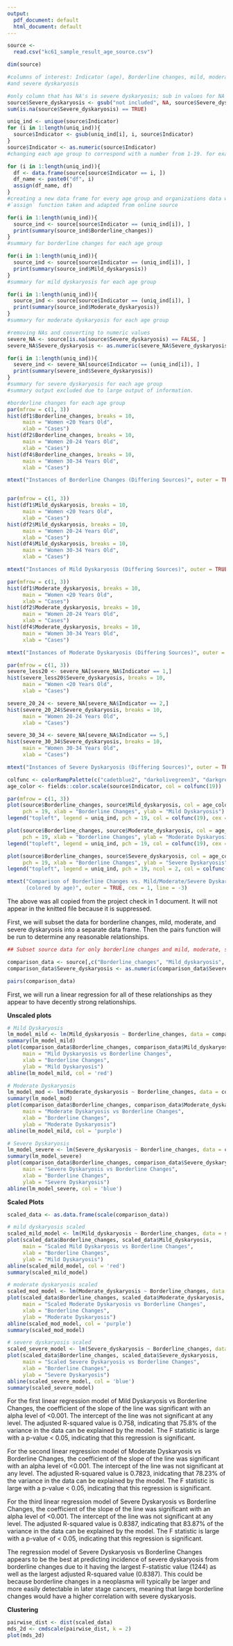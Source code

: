 ```yaml
---
output:
  pdf_document: default
  html_document: default
---
```

```r
source <- 
  read.csv("kc61_sample_result_age_source.csv")

dim(source)

#columns of interest: Indicator (age), Borderline changes, mild, moderate,
#and severe dyskaryosis

#only column that has NA's is severe dyskaryosis; sub in values for NA to clean
source$Severe_dyskaryosis <- gsub("not included", NA, source$Severe_dyskaryosis)
sum(is.na(source$Severe_dyskaryosis) == TRUE)

uniq_ind <- unique(source$Indicator)
for (i in 1:length(uniq_ind)){
  source$Indicator <- gsub(uniq_ind[i], i, source$Indicator)
} 
source$Indicator <- as.numeric(source$Indicator)
#changing each age group to correspond with a number from 1-19. for example, <20 is 1

for (i in 1:length(uniq_ind)){
  df <- data.frame(source[source$Indicator == i, ])
  df_name <- paste0("df", i)
  assign(df_name, df)
}
#creating a new data frame for every age group and organizations data was taken from
#`assign` function taken and adapted from online source

for(i in 1:length(uniq_ind)){
  source_ind <- source[source$Indicator == (uniq_ind[i]), ]
  print(summary(source_ind$Borderline_changes))
}
#summary for borderline changes for each age group

for(i in 1:length(uniq_ind)){
  source_ind <- source[source$Indicator == (uniq_ind[i]), ]
  print(summary(source_ind$Mild_dyskaryosis))
}
#summary for mild dyskaryosis for each age group

for(i in 1:length(uniq_ind)){
  source_ind <- source[source$Indicator == (uniq_ind[i]), ]
  print(summary(source_ind$Moderate_dyskaryosis))
}
#summary for moderate dyskaryosis for each age group

#removing NAs and converting to numeric values
severe_NA <- source[is.na(source$Severe_dyskaryosis) == FALSE, ]
severe_NA$Severe_dyskaryosis <- as.numeric(severe_NA$Severe_dyskaryosis)

for(i in 1:length(uniq_ind)){
  severe_ind <- severe_NA[source$Indicator == (uniq_ind[i]), ]
  print(summary(severe_ind$Severe_dyskaryosis))
}
#summary for severe dyskaryosis for each age group
#summary output excluded due to large output of information.

#borderline changes for each age group
par(mfrow = c(1, 3))
hist(df1$Borderline_changes, breaks = 10,
     main = "Women <20 Years Old",
     xlab = "Cases")
hist(df2$Borderline_changes, breaks = 10,
     main = "Women 20-24 Years Old",
     xlab = "Cases")
hist(df4$Borderline_changes, breaks = 10,
     main = "Women 30-34 Years Old",
     xlab = "Cases")

mtext("Instances of Borderline Changes (Differing Sources)", outer = TRUE, cex = 1, line = -1.5)


par(mfrow = c(1, 3))
hist(df1$Mild_dyskaryosis, breaks = 10,
     main = "Women <20 Years Old",
     xlab = "Cases")
hist(df2$Mild_dyskaryosis, breaks = 10,
     main = "Women 20-24 Years Old",
     xlab = "Cases")
hist(df4$Mild_dyskaryosis, breaks = 10,
     main = "Women 30-34 Years Old",
     xlab = "Cases")

mtext("Instances of Mild Dyskaryosis (Differing Sources)", outer = TRUE, cex = 1, line = -1.5)

par(mfrow = c(1, 3))
hist(df1$Moderate_dyskaryosis, breaks = 10,
     main = "Women <20 Years Old",
     xlab = "Cases")
hist(df2$Moderate_dyskaryosis, breaks = 10,
     main = "Women 20-24 Years Old",
     xlab = "Cases")
hist(df4$Moderate_dyskaryosis, breaks = 10,
     main = "Women 30-34 Years Old",
     xlab = "Cases")

mtext("Instances of Moderate Dyskaryosis (Differing Sources)", outer = TRUE, cex = 1, line = -1.5)

par(mfrow = c(1, 3))
severe_less20 <- severe_NA[severe_NA$Indicator == 1,]
hist(severe_less20$Severe_dyskaryosis, breaks = 10,
     main = "Women <20 Years Old",
     xlab = "Cases")

severe_20_24 <- severe_NA[severe_NA$Indicator == 2,]
hist(severe_20_24$Severe_dyskaryosis, breaks = 10,
     main = "Women 20-24 Years Old",
     xlab = "Cases")

severe_30_34 <- severe_NA[severe_NA$Indicator == 5,]
hist(severe_30_34$Severe_dyskaryosis, breaks = 10,
     main = "Women 30-34 Years Old",
     xlab = "Cases")

mtext("Instances of Severe Dyskaryosis (Differing Sources)", outer = TRUE, cex = 1, line = -1.5)

colfunc <- colorRampPalette(c("cadetblue2", "darkolivegreen3", "darkgreen"))
age_color <- fields::color.scale(source$Indicator, col = colfunc(19))

par(mfrow = c(1, 3))
plot(source$Borderline_changes, source$Mild_dyskaryosis, col = age_color, 
     pch = 19, xlab = "Borderline Changes", ylab = "Mild Dyskaryosis")
legend("topleft", legend = uniq_ind, pch = 19, col = colfunc(19), cex = .6)

plot(source$Borderline_changes, source$Moderate_dyskaryosis, col = age_color, 
     pch = 19, xlab = "Borderline Changes", ylab = "Moderate Dyskaryosis")
legend("topleft", legend = uniq_ind, pch = 19, col = colfunc(19), cex = .6)

plot(source$Borderline_changes, source$Severe_dyskaryosis, col = age_color, 
     pch = 19, xlab = "Borderline Changes", ylab = "Severe Dyskaryosis")
legend("topleft", legend = uniq_ind, pch = 19, ncol = 2, col = colfunc(19), cex = .6)

mtext("Comparison of Borderline Changes vs. Mild/Moderate/Severe Dyskaryosis 
      (colored by age)", outer = TRUE, cex = 1, line = -3)

```


The above was all copied from the project check in 1 document. It will not appear in the knitted file because it is suppressed.


First, we will subset the data for borderline changes, mild, moderate, and severe dyskaryosis into a separate data frame. Then the pairs function will be run to determine any reasonable relationships.
```r
## Subset source data for only borderline changes and mild, moderate, severe dyskaryosis

comparison_data <- source[,c("Borderline_changes", "Mild_dyskaryosis", "Moderate_dyskaryosis","Severe_dyskaryosis")]
comparison_data$Severe_dyskaryosis <- as.numeric(comparison_data$Severe_dyskaryosis)

pairs(comparison_data)
```

First, we will run a linear regression for all of these relationships as they appear to have decently strong relationships.


**Unscaled plots**
```r
# Mild Dyskaryosis
lm_model_mild <- lm(Mild_dyskaryosis ~ Borderline_changes, data = comparison_data)
summary(lm_model_mild)
plot(comparison_data$Borderline_changes, comparison_data$Mild_dyskaryosis,
     main = "Mild Dyskaryosis vs Borderline Changes",
     xlab = "Borderline Changes",
     ylab = "Mild Dyskaryosis")
abline(lm_model_mild, col = 'red')

# Moderate Dyskaryosis
lm_model_mod <- lm(Moderate_dyskaryosis ~ Borderline_changes, data = comparison_data)
summary(lm_model_mod)
plot(comparison_data$Borderline_changes, comparison_data$Moderate_dyskaryosis,
     main = "Moderate Dyskaryosis vs Borderline Changes",
     xlab = "Borderline Changes",
     ylab = "Moderate Dyskaryosis")
abline(lm_model_mild, col = 'purple')

# Severe Dyskaryosis
lm_model_severe <- lm(Severe_dyskaryosis ~ Borderline_changes, data = comparison_data)
summary(lm_model_severe)
plot(comparison_data$Borderline_changes, comparison_data$Severe_dyskaryosis,
     main = "Severe Dyskaryosis vs Borderline Changes",
     xlab = "Borderline Changes",
     ylab = "Severe Dyskaryosis")
abline(lm_model_severe, col = 'blue')
```


**Scaled Plots**

```r
scaled_data <- as.data.frame(scale(comparison_data))

# mild dyskaryosis scaled
scaled_mild_model <- lm(Mild_dyskaryosis ~ Borderline_changes, data = scaled_data)
plot(scaled_data$Borderline_changes, scaled_data$Mild_dyskaryosis,
     main = "Scaled Mild Dyskaryosis vs Borderline Changes",
     xlab = "Borderline Changes",
     ylab = "Mild Dyskaryosis")
abline(scaled_mild_model, col = 'red')
summary(scaled_mild_model)

# moderate dyskaryosis scaled
scaled_mod_model <- lm(Moderate_dyskaryosis ~ Borderline_changes, data = scaled_data)
plot(scaled_data$Borderline_changes, scaled_data$Moderate_dyskaryosis,
     main = "Scaled Moderate Dyskaryosis vs Borderline Changes",
     xlab = "Borderline Changes",
     ylab = "Moderate Dyskaryosis")
abline(scaled_mod_model, col = 'purple')
summary(scaled_mod_model)

# severe dyskaryosis scaled
scaled_severe_model <- lm(Severe_dyskaryosis ~ Borderline_changes, data = scaled_data)
plot(scaled_data$Borderline_changes, scaled_data$Severe_dyskaryosis,
     main = "Scaled Severe Dyskaryosis vs Borderline Changes",
     xlab = "Borderline Changes",
     ylab = "Severe Dyskaryosis")
abline(scaled_severe_model, col = 'blue')
summary(scaled_severe_model)
```

For the first linear regression model of Mild Dyskaryosis vs Borderline Changes, the coefficient of the slope of the line was significant with an alpha level of <0.001. The intercept of the line was not significant at any level. The adjusted R-squared value is 0.758, indicating that 75.8% of the variance in the data can be explained by the model. The F statistic is large with a p-value < 0.05, indicating that this regression is significant.

For the second linear regression model of Moderate Dyskaryosis vs Borderline Changes, the coefficient of the slope of the line was significant with an alpha level of <0.001. The intercept of the line was not significant at any level. The adjusted R-squared value is 0.7823, inidcating that 78.23% of the variance in the data can be explained by the model. The F statistic is large with a p-value < 0.05, indicating that this regression is significant.

For the third linear regression model of Severe Dyskaryosis vs Borderline Changes, the coefficient of the slope of the line was significant with an alpha level of <0.001. The intercept of the line was not significant at any level. The adjusted R-squared value is 0.8387, indicating that 83.87% of the variance in the data can be explained by the model. The F statistic is large with a p-value of < 0.05, indicating that this regression is significant.

The regression model of Severe Dyskaryosis vs Borderline Changes appears to be the best at predicting incidence of severe dyskaryosis from borderline changes due to it having the largest F-statistic value (1244) as well as the largest adjusted R-squared value (0.8387). This could be because borderline changes in a neoplasma will typically be larger and more easily detectable in later stage cancers, meaning that large borderline changes would have a higher correlation with severe dyskaryosis.


**Clustering**
```r
pairwise_dist <- dist(scaled_data)
mds_2d <- cmdscale(pairwise_dist, k = 2)
plot(mds_2d)
```

